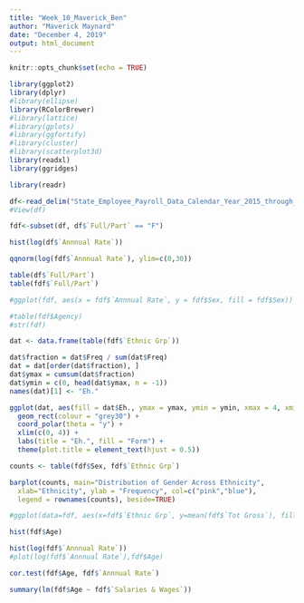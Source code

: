 ```yaml
---
title: "Week_10_Maverick_Ben"
author: "Maverick Maynard"
date: "December 4, 2019"
output: html_document
---
```


```r
knitr::opts_chunk$set(echo = TRUE)

library(ggplot2)
library(dplyr)
#library(ellipse)
library(RColorBrewer)
#library(lattice)
#library(gplots)
#library(ggfortify)
#library(cluster)
#library(scatterplot3d)
library(readxl)
library(ggridges)

library(readr)

df<-read_delim("State_Employee_Payroll_Data_Calendar_Year_2015_through_Present.tsv",   "\t", escape_double = FALSE, trim_ws = TRUE)
#View(df)

fdf<-subset(df, df$`Full/Part` == "F")

```



```r
hist(log(df$`Annnual Rate`))
```


```r

qqnorm(log(fdf$`Annnual Rate`), ylim=c(0,30))

```

```r
table(df$`Full/Part`)
table(fdf$`Full/Part`)
```


```r
#ggplot(fdf, aes(x = fdf$`Annnual Rate`, y = fdf$Sex, fill = fdf$Sex)) + geom_density_ridges() + theme_ridges() + xlim(0,200)+ theme(legend.position = "none", plot.title = element_text(hjust = 0.5), axis.title.x = element_text(hjust = 0.5), axis.title.y = element_text(hjust = 0.5))
```



```r
#table(fdf$Agency)
#str(fdf)
```


```r
dat <- data.frame(table(fdf$`Ethnic Grp`))

dat$fraction = dat$Freq / sum(dat$Freq)
dat = dat[order(dat$fraction), ]
dat$ymax = cumsum(dat$fraction)
dat$ymin = c(0, head(dat$ymax, n = -1))
names(dat)[1] <- "Eh."

ggplot(dat, aes(fill = dat$Eh., ymax = ymax, ymin = ymin, xmax = 4, xmin = 3)) + 
  geom_rect(colour = "grey30") +
  coord_polar(theta = "y") + 
  xlim(c(0, 4)) + 
  labs(title = "Eh.", fill = "Form") + 
  theme(plot.title = element_text(hjust = 0.5))
```


```r
counts <- table(fdf$Sex, fdf$`Ethnic Grp`)

barplot(counts, main="Distribution of Gender Across Ethnicity",
  xlab="Ethnicity", ylab = "Frequency", col=c("pink","blue"),
  legend = rownames(counts), beside=TRUE)
```


```r
#ggplot(data=fdf, aes(x=fdf$`Ethnic Grp`, y=mean(fdf$`Tot Gross`), fill=fdf$Sex)) + geom_bar(stat="identity", position=position_dodge())

```


```r
hist(fdf$Age)
```




```r
hist(log(fdf$`Annnual Rate`))
#plot(log(fdf$`Annnual Rate`),fdf$Age)
```


```r
cor.test(fdf$Age, fdf$`Annnual Rate`)
```




```r
summary(lm(fdf$Age ~ fdf$`Salaries & Wages`))
```

